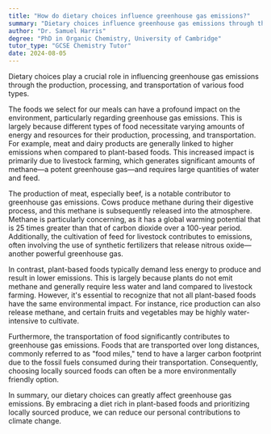 ```yaml
---
title: "How do dietary choices influence greenhouse gas emissions?"
summary: "Dietary choices influence greenhouse gas emissions through the production, processing, and transportation of different types of food."
author: "Dr. Samuel Harris"
degree: "PhD in Organic Chemistry, University of Cambridge"
tutor_type: "GCSE Chemistry Tutor"
date: 2024-08-05
---
```


Dietary choices play a crucial role in influencing greenhouse gas emissions through the production, processing, and transportation of various food types.

The foods we select for our meals can have a profound impact on the environment, particularly regarding greenhouse gas emissions. This is largely because different types of food necessitate varying amounts of energy and resources for their production, processing, and transportation. For example, meat and dairy products are generally linked to higher emissions when compared to plant-based foods. This increased impact is primarily due to livestock farming, which generates significant amounts of methane—a potent greenhouse gas—and requires large quantities of water and feed.

The production of meat, especially beef, is a notable contributor to greenhouse gas emissions. Cows produce methane during their digestive process, and this methane is subsequently released into the atmosphere. Methane is particularly concerning, as it has a global warming potential that is $25$ times greater than that of carbon dioxide over a $100$-year period. Additionally, the cultivation of feed for livestock contributes to emissions, often involving the use of synthetic fertilizers that release nitrous oxide—another powerful greenhouse gas.

In contrast, plant-based foods typically demand less energy to produce and result in lower emissions. This is largely because plants do not emit methane and generally require less water and land compared to livestock farming. However, it's essential to recognize that not all plant-based foods have the same environmental impact. For instance, rice production can also release methane, and certain fruits and vegetables may be highly water-intensive to cultivate.

Furthermore, the transportation of food significantly contributes to greenhouse gas emissions. Foods that are transported over long distances, commonly referred to as "food miles," tend to have a larger carbon footprint due to the fossil fuels consumed during their transportation. Consequently, choosing locally sourced foods can often be a more environmentally friendly option.

In summary, our dietary choices can greatly affect greenhouse gas emissions. By embracing a diet rich in plant-based foods and prioritizing locally sourced produce, we can reduce our personal contributions to climate change.
    